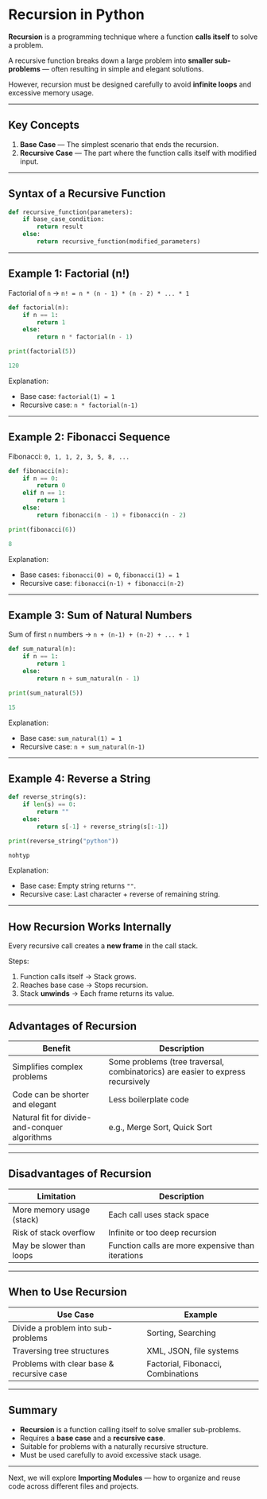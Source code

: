 # Recursion in Python

**Recursion** is a programming technique where a function **calls itself** to solve a problem.

A recursive function breaks down a large problem into **smaller sub-problems** — often resulting in simple and elegant solutions.

However, recursion must be designed carefully to avoid **infinite loops** and excessive memory usage.

---

## Key Concepts

1. **Base Case** — The simplest scenario that ends the recursion.
2. **Recursive Case** — The part where the function calls itself with modified input.

---

## Syntax of a Recursive Function

```python filename="recursion_syntax.py" {2, 3, 4}
def recursive_function(parameters):
    if base_case_condition:
        return result
    else:
        return recursive_function(modified_parameters)
```

---

## Example 1: Factorial (n!)

Factorial of `n` → `n! = n * (n - 1) * (n - 2) * ... * 1`

```python filename="recursion_factorial.py" {2, 3, 4, 5, 6, 7}
def factorial(n):
    if n == 1:
        return 1
    else:
        return n * factorial(n - 1)

print(factorial(5))
```

```python filename="output.txt"
120
```

Explanation:

- Base case: `factorial(1) = 1`
- Recursive case: `n * factorial(n-1)`

---

## Example 2: Fibonacci Sequence

Fibonacci: `0, 1, 1, 2, 3, 5, 8, ...`

```python filename="recursion_fibonacci.py" {2, 3, 4, 5, 6, 7}
def fibonacci(n):
    if n == 0:
        return 0
    elif n == 1:
        return 1
    else:
        return fibonacci(n - 1) + fibonacci(n - 2)

print(fibonacci(6))
```

```python filename="output.txt"
8
```

Explanation:

- Base cases: `fibonacci(0) = 0`, `fibonacci(1) = 1`
- Recursive case: `fibonacci(n-1) + fibonacci(n-2)`

---

## Example 3: Sum of Natural Numbers

Sum of first `n` numbers → `n + (n-1) + (n-2) + ... + 1`

```python filename="recursion_sum.py" {2, 3, 4, 5, 6, 7}
def sum_natural(n):
    if n == 1:
        return 1
    else:
        return n + sum_natural(n - 1)

print(sum_natural(5))
```

```python filename="output.txt"
15
```

Explanation:

- Base case: `sum_natural(1) = 1`
- Recursive case: `n + sum_natural(n-1)`

---

## Example 4: Reverse a String

```python filename="recursion_reverse.py" {2, 3, 4, 5, 6, 7}
def reverse_string(s):
    if len(s) == 0:
        return ""
    else:
        return s[-1] + reverse_string(s[:-1])

print(reverse_string("python"))
```

```python filename="output.txt"
nohtyp
```

Explanation:

- Base case: Empty string returns `""`.
- Recursive case: Last character + reverse of remaining string.

---

## How Recursion Works Internally

Every recursive call creates a **new frame** in the call stack.

Steps:

1. Function calls itself → Stack grows.
2. Reaches base case → Stops recursion.
3. Stack **unwinds** → Each frame returns its value.

---

## Advantages of Recursion

| Benefit                                       | Description                                                                     |
| --------------------------------------------- | ------------------------------------------------------------------------------- |
| Simplifies complex problems                   | Some problems (tree traversal, combinatorics) are easier to express recursively |
| Code can be shorter and elegant               | Less boilerplate code                                                           |
| Natural fit for divide-and-conquer algorithms | e.g., Merge Sort, Quick Sort                                                    |

---

## Disadvantages of Recursion

| Limitation                | Description                                       |
| ------------------------- | ------------------------------------------------- |
| More memory usage (stack) | Each call uses stack space                        |
| Risk of stack overflow    | Infinite or too deep recursion                    |
| May be slower than loops  | Function calls are more expensive than iterations |

---

## When to Use Recursion

| Use Case                                  | Example                            |
| ----------------------------------------- | ---------------------------------- |
| Divide a problem into sub-problems        | Sorting, Searching                 |
| Traversing tree structures                | XML, JSON, file systems            |
| Problems with clear base & recursive case | Factorial, Fibonacci, Combinations |

---

## Summary

- **Recursion** is a function calling itself to solve smaller sub-problems.
- Requires a **base case** and a **recursive case**.
- Suitable for problems with a naturally recursive structure.
- Must be used carefully to avoid excessive stack usage.

---

Next, we will explore **Importing Modules** — how to organize and reuse code across different files and projects.
